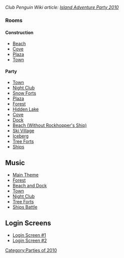 ''Club Penguin Wiki article: [[clubpenguinwiki:Island Adventure Party 2010|Island Adventure Party 2010]]''

===Rooms===
====Construction====
*[http://archives.clubpenguinwiki.info/swf.cpcheats.info/rooms/2010/island_adventure_party/before/beach.swf Beach]
*[http://archives.clubpenguinwiki.info/swf.cpcheats.info/rooms/2010/island_adventure_party/before/cove.swf Cove]
*[http://archives.clubpenguinwiki.info/swf.cpcheats.info/rooms/2010/island_adventure_party/before/plaza.swf Plaza]
*[http://archives.clubpenguinwiki.info/swf.cpcheats.info/rooms/2010/island_adventure_party/before/town.swf Town]

====Party====
*[http://archives.clubpenguinwiki.info/swf.cpcheats.info/rooms/2010/island_adventure_party/town.swf Town]
*[http://archives.clubpenguinwiki.info/swf.cpcheats.info/rooms/2010/island_adventure_party/dance.swf Night Club]
*[http://archives.clubpenguinwiki.info/swf.cpcheats.info/rooms/2010/island_adventure_party/forts.swf Snow Forts]
*[http://archives.clubpenguinwiki.info/swf.cpcheats.info/rooms/2010/island_adventure_party/plaza.swf Plaza]
*[http://archives.clubpenguinwiki.info/swf.cpcheats.info/rooms/2010/island_adventure_party/forest.swf Forest]
*[http://archives.clubpenguinwiki.info/swf.cpcheats.info/rooms/2010/island_adventure_party/lake.swf Hidden Lake]
*[http://archives.clubpenguinwiki.info/swf.cpcheats.info/rooms/2010/island_adventure_party/cove.swf Cove]
*[http://archives.clubpenguinwiki.info/swf.cpcheats.info/rooms/2010/island_adventure_party/dock.swf Dock]
*[http://archives.clubpenguinwiki.info/swf.cpcheats.info/rooms/2010/island_adventure_party/beach.swf Beach (Without Rockhopper's Ship)]
*[http://archives.clubpenguinwiki.info/swf.cpcheats.info/rooms/2010/island_adventure_party/village.swf Ski Village]
*[http://archives.clubpenguinwiki.info/swf.cpcheats.info/rooms/2010/island_adventure_party/berg.swf Iceberg]
*[http://archives.clubpenguinwiki.info/swf.cpcheats.info/rooms/2010/island_adventure_party/party.swf Tree Forts]
*[http://archives.clubpenguinwiki.info/swf.cpcheats.info/rooms/2010/island_adventure_party/party2.swf Ships]

==Music==
*[[Media:Music291.swf|Main Theme]]
*[[Media:Music290.swf|Forest]]
*[[Media:Music41.swf|Beach and Dock]]
*[[Media:Music268.swf|Town]]
*[[Media:Music269.swf|Night Club]]
*[[Media:Music267.swf|Tree Forts]]
*[[Media:Music289.swf|Ships Battle]]

==Login Screens==
*[http://archives.clubpenguinwiki.info/swf.cpcheats.info/rooms/2010/island_adventure_party/before/island_adventure.swf Login Screen #1]
*[http://archives.clubpenguinwiki.info/swf.cpcheats.info/rooms/2010/island_adventure_party/island_adventure_2.swf Login Screen #2]
{{Parties}}

[[Category:Parties of 2010]]
